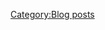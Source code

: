 {{EventComp
| Abukuma/Kai Ni
| 97
| Special Type 2 Amphibious Landing Craft
| Daihatsu Landing Craft (Type 89 Medium Tank & Landing Force)
| Kouhyouteki
|-
| Kasumi/Kai Ni
| 93
| Daihatsu Landing Craft
| Daihatsu Landing Craft
| Daihatsu Landing Craft
|-
| Fubuki/Kai Ni
| 84
| 10cm Twin High-angle Gun Mount + Anti-Aircraft Fire Director
| 10cm Twin High-angle Gun Mount + Anti-Aircraft Fire Director
| Type 13 Air Radar Kai
|-
| Ayanami/Kai Ni
| 92
| 12.7cm Twin Gun Mount Model B Kai 2
| 12.7cm Twin Gun Mount Model B Kai 2
| Searchlight
|-
| Myoukou/Kai Ni
| 92
| 203mm/53 Twin Gun Mount
| SKC34 20.3cm Twin Gun Mount
| Type 3 Shell
| Type 98 Reconnaissance Seaplane (Night Recon)
|-
| Ryuujou/Kai Ni
| 96
| Type 0 Fighter Model 53 (Iwamoto Squadron)
| Tenzan Model 12 (Murata Squadron)
| Reppuu (601 Air Group)
| Saiun
|-
| hq = 104
}}
[[Category:Blog posts]]